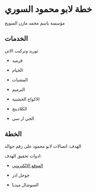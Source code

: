 # خطة لابو محمود السوري

مؤسسة باسم محمد مازن السويح

## الخدمات

توريد وتركيب الاتي

- قرميد

- الخيام

- المشبات

- الترميم

- الاكواخ الخشبية

- الكلادينج

- الجي ار سي

## الخطة

الهدف: اتصالات لابو محمود على رقم جواله

ادوات تحقيق الهدف:

- [الموقع الالكتروني](https://grc.esraa-alaqarya.com/)

- جوجل ادز

- السوشال ميديا








